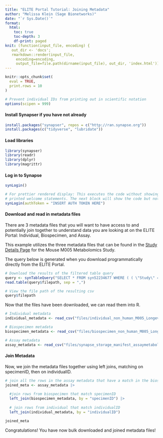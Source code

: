 ```yaml
---
title: "ELITE Portal Tutorial: Joining Metadata"
author: "Melissa Klein (Sage Bionetworks)"
date: "`r Sys.Date()`"
format: 
  html: 
    toc: true
    toc-depth: 3
    df-print: paged
knit: (function(input_file, encoding) {
   out_dir <- 'docs';
   rmarkdown::render(input_file,
     encoding=encoding,
     output_file=file.path(dirname(input_file), out_dir, 'index.html'))})
---
```


```r
knitr::opts_chunk$set(
  eval = TRUE,
  print.rows = 10
)

# Prevent individual IDs from printing out in scientific notation
options(scipen = 999)
```

#### Install Synapser if you have not already

```r
install.packages("synapser", repos = c("http://ran.synapse.org"))
install.packages(c("tidyverse", "lubridate"))
```

#### Load libraries

```r
library(synapser)
library(readr)
library(dplyr)
library(magrittr)
```

#### Log in to Synapse

```r
synLogin()
```

```r
# For prettier rendered display: This executes the code without showing the
# printed welcome statements. The next block will show the code but not run it.
synLogin(authToken = "INSERT AUTH TOKEN HERE")
```

#### Download and read in metadata files

There are 3 metadata files that you will want to have access to and potentially join together to understand data you are looking at on the ELITE Portal: Individual, Biospecimen, and Assay.

This example utilizes the three metadata files that can be found in the [Study Details Page](https://eliteportal.synapse.org/Explore/Studies/DetailsPage/StudyData?studyKey=Mouse_M005_Study_Metabolomics) for the Mouse M005 Metabolomics Study.

The query below is generated when you download programmatically directly from the ELITE Portal.

```r
# Download the results of the filtered table query
query <- synTableQuery("SELECT * FROM syn52234677 WHERE ( ( \"Study\" = 'Mouse_M005_Study_Metabolomics' ) ) AND ( `resourceType` = 'metadata' )")
read.table(query$filepath, sep = ",")

# View the file path of the resulting csv
query$filepath
```

Now that the files have been downloaded, we can read them into R.

```r
# Individual metadata
individual_metadata <- read_csv("files/individual_non_human_M005_Longevity Consortium_11-11-2024_final.csv", show_col_types = FALSE)

# Biospecimen metadata
biospecimen_metadata <- read_csv("files/biospecimen_non_human_M005_Longevity Consortium_11-11-2024_final.csv", show_col_types = FALSE)

# Assay metadata
assay_metadata <- read_csv("files/synapse_storage_manifest_assaymetabolomicstemplate.csv", show_col_types = FALSE)
```

#### Join Metadata

Now, we join the metadata files together using left joins, matching on specimenID, then on individualID.

```r
# join all the rows in the assay metadata that have a match in the biospecimen metadata
joined_meta <- assay_metadata |> 
  
  #join rows from biospecimen that match specimenID
  left_join(biospecimen_metadata, by = "specimenID") |>
  
  # join rows from individual that match individualID
  left_join(individual_metadata, by = "individualID")

joined_meta
```

Congratulations! You have now bulk downloaded and joined metadata files!
